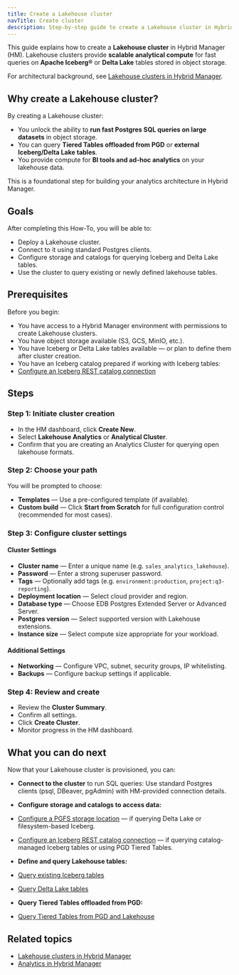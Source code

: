 ```yaml
---
title: Create a Lakehouse cluster
navTitle: Create cluster
description: Step-by-step guide to create a Lakehouse cluster in Hybrid Manager for fast analytics on object storage.
---
```



This guide explains how to create a **Lakehouse cluster** in Hybrid Manager (HM).
Lakehouse clusters provide **scalable analytical compute** for fast queries on **Apache Iceberg®** or **Delta Lake** tables stored in object storage.

For architectural background, see [Lakehouse clusters in Hybrid Manager](../../lakehouse.mdx).

## Why create a Lakehouse cluster?

By creating a Lakehouse cluster:

- You unlock the ability to **run fast Postgres SQL queries on large datasets** in object storage.
- You can query **Tiered Tables offloaded from PGD** or **external Iceberg/Delta Lake tables**.
- You provide compute for **BI tools and ad-hoc analytics** on your lakehouse data.

This is a foundational step for building your analytics architecture in Hybrid Manager.

## Goals

After completing this How-To, you will be able to:

- Deploy a Lakehouse cluster.
- Connect to it using standard Postgres clients.
- Configure storage and catalogs for querying Iceberg and Delta Lake tables.
- Use the cluster to query existing or newly defined lakehouse tables.

## Prerequisites

Before you begin:

- You have access to a Hybrid Manager environment with permissions to create Lakehouse clusters.
- You have object storage available (S3, GCS, MinIO, etc.).
- You have Iceberg or Delta Lake tables available — or plan to define them after cluster creation.
- You have an Iceberg catalog prepared if working with Iceberg tables:
- [Configure an Iceberg REST catalog connection](./configure-iceberg-catalog)

## Steps

### Step 1: Initiate cluster creation

- In the HM dashboard, click **Create New**.
- Select **Lakehouse Analytics** or **Analytical Cluster**.
- Confirm that you are creating an Analytics Cluster for querying open lakehouse formats.

### Step 2: Choose your path

You will be prompted to choose:

- **Templates** — Use a pre-configured template (if available).
- **Custom build** — Click **Start from Scratch** for full configuration control (recommended for most cases).

### Step 3: Configure cluster settings

#### Cluster Settings

- **Cluster name** — Enter a unique name (e.g. `sales_analytics_lakehouse`).
- **Password** — Enter a strong superuser password.
- **Tags** — Optionally add tags (e.g. `environment:production`, `project:q3-reporting`).
- **Deployment location** — Select cloud provider and region.
- **Database type** — Choose EDB Postgres Extended Server or Advanced Server.
- **Postgres version** — Select supported version with Lakehouse extensions.
- **Instance size** — Select compute size appropriate for your workload.

#### Additional Settings

- **Networking** — Configure VPC, subnet, security groups, IP whitelisting.
- **Backups** — Configure backup settings if applicable.

### Step 4: Review and create

- Review the **Cluster Summary**.
- Confirm all settings.
- Click **Create Cluster**.
- Monitor progress in the HM dashboard.

## What you can do next

Now that your Lakehouse cluster is provisioned, you can:

- **Connect to the cluster** to run SQL queries:
Use standard Postgres clients (psql, DBeaver, pgAdmin) with HM-provided connection details.

- **Configure storage and catalogs to access data:**
- [Configure a PGFS storage location](./configure-delta-pgfs) — if querying Delta Lake or filesystem-based Iceberg.
- [Configure an Iceberg REST catalog connection](./configure-iceberg-catalog) — if querying catalog-managed Iceberg tables or using PGD Tiered Tables.

- **Define and query Lakehouse tables:**
- [Query existing Iceberg tables](./query-iceberg-existing-tables)
- [Query Delta Lake tables](./query-delta-lake-tables)

- **Query Tiered Tables offloaded from PGD:**
- [Query Tiered Tables from PGD and Lakehouse](./query-tiered-tables)

## Related topics

- [Lakehouse clusters in Hybrid Manager](../../lakehouse.mdx)
- [Analytics in Hybrid Manager](../index.mdx)
